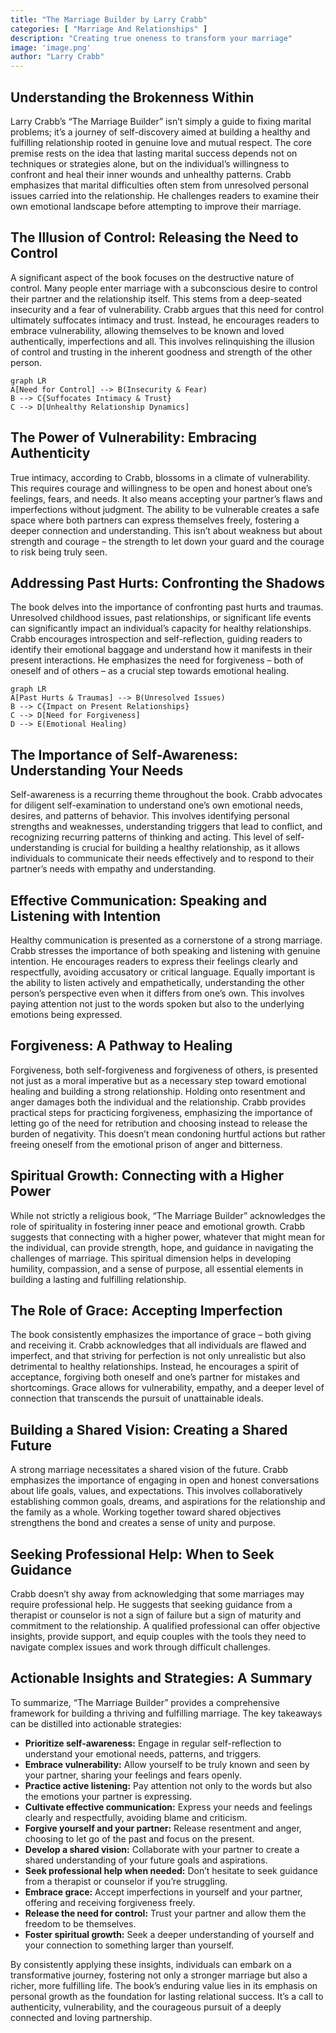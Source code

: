 ```yaml
---
title: "The Marriage Builder by Larry Crabb"
categories: [ "Marriage And Relationships" ]
description: "Creating true oneness to transform your marriage"
image: 'image.png'
author: "Larry Crabb"
---
```

## Understanding the Brokenness Within

Larry Crabb's "The Marriage Builder" isn't simply a guide to fixing marital problems; it's a journey of self-discovery aimed at building a healthy and fulfilling relationship rooted in genuine love and mutual respect.  The core premise rests on the idea that lasting marital success depends not on techniques or strategies alone, but on the individual's willingness to confront and heal their inner wounds and unhealthy patterns.  Crabb emphasizes that marital difficulties often stem from unresolved personal issues carried into the relationship.  He challenges readers to examine their own emotional landscape before attempting to improve their marriage.


## The Illusion of Control: Releasing the Need to Control

A significant aspect of the book focuses on the destructive nature of control.  Many people enter marriage with a subconscious desire to control their partner and the relationship itself. This stems from a deep-seated insecurity and a fear of vulnerability. Crabb argues that this need for control ultimately suffocates intimacy and trust.  Instead, he encourages readers to embrace vulnerability, allowing themselves to be known and loved authentically, imperfections and all.  This involves relinquishing the illusion of control and trusting in the inherent goodness and strength of the other person.

```mermaid
graph LR
A[Need for Control] --> B(Insecurity & Fear)
B --> C{Suffocates Intimacy & Trust}
C --> D[Unhealthy Relationship Dynamics]
```

## The Power of Vulnerability: Embracing Authenticity

True intimacy, according to Crabb, blossoms in a climate of vulnerability.  This requires courage and willingness to be open and honest about one's feelings, fears, and needs.  It also means accepting your partner's flaws and imperfections without judgment. The ability to be vulnerable creates a safe space where both partners can express themselves freely, fostering a deeper connection and understanding.  This isn't about weakness but about strength and courage – the strength to let down your guard and the courage to risk being truly seen.

## Addressing Past Hurts: Confronting the Shadows

The book delves into the importance of confronting past hurts and traumas.  Unresolved childhood issues, past relationships, or significant life events can significantly impact an individual's capacity for healthy relationships.  Crabb encourages introspection and self-reflection, guiding readers to identify their emotional baggage and understand how it manifests in their present interactions.  He emphasizes the need for forgiveness – both of oneself and of others – as a crucial step towards emotional healing.

```mermaid
graph LR
A[Past Hurts & Traumas] --> B(Unresolved Issues)
B --> C{Impact on Present Relationships}
C --> D[Need for Forgiveness]
D --> E(Emotional Healing)
```


##  The Importance of Self-Awareness: Understanding Your Needs

Self-awareness is a recurring theme throughout the book. Crabb advocates for diligent self-examination to understand one's own emotional needs, desires, and patterns of behavior.   This involves identifying personal strengths and weaknesses, understanding triggers that lead to conflict, and recognizing recurring patterns of thinking and acting.  This level of self-understanding is crucial for building a healthy relationship, as it allows individuals to communicate their needs effectively and to respond to their partner's needs with empathy and understanding.

##  Effective Communication: Speaking and Listening with Intention

Healthy communication is presented as a cornerstone of a strong marriage.  Crabb stresses the importance of both speaking and listening with genuine intention.  He encourages readers to express their feelings clearly and respectfully, avoiding accusatory or critical language.  Equally important is the ability to listen actively and empathetically, understanding the other person's perspective even when it differs from one's own. This involves paying attention not just to the words spoken but also to the underlying emotions being expressed.


##  Forgiveness: A Pathway to Healing

Forgiveness, both self-forgiveness and forgiveness of others, is presented not just as a moral imperative but as a necessary step toward emotional healing and building a strong relationship.  Holding onto resentment and anger damages both the individual and the relationship. Crabb provides practical steps for practicing forgiveness, emphasizing the importance of letting go of the need for retribution and choosing instead to release the burden of negativity.  This doesn't mean condoning hurtful actions but rather freeing oneself from the emotional prison of anger and bitterness.

##  Spiritual Growth:  Connecting with a Higher Power

While not strictly a religious book, "The Marriage Builder" acknowledges the role of spirituality in fostering inner peace and emotional growth.  Crabb suggests that connecting with a higher power, whatever that might mean for the individual, can provide strength, hope, and guidance in navigating the challenges of marriage.  This spiritual dimension helps in developing humility, compassion, and a sense of purpose, all essential elements in building a lasting and fulfilling relationship.


##  The Role of Grace: Accepting Imperfection

The book consistently emphasizes the importance of grace – both giving and receiving it.  Crabb acknowledges that all individuals are flawed and imperfect, and that striving for perfection is not only unrealistic but also detrimental to healthy relationships.   Instead, he encourages a spirit of acceptance, forgiving both oneself and one's partner for mistakes and shortcomings.  Grace allows for vulnerability, empathy, and a deeper level of connection that transcends the pursuit of unattainable ideals.


##  Building a Shared Vision: Creating a Shared Future

A strong marriage necessitates a shared vision of the future. Crabb emphasizes the importance of engaging in open and honest conversations about life goals, values, and expectations.  This involves collaboratively establishing common goals, dreams, and aspirations for the relationship and the family as a whole.  Working together toward shared objectives strengthens the bond and creates a sense of unity and purpose.


##  Seeking Professional Help: When to Seek Guidance

Crabb doesn't shy away from acknowledging that some marriages may require professional help. He suggests that seeking guidance from a therapist or counselor is not a sign of failure but a sign of maturity and commitment to the relationship.  A qualified professional can offer objective insights, provide support, and equip couples with the tools they need to navigate complex issues and work through difficult challenges.


## Actionable Insights and Strategies: A Summary

To summarize,  "The Marriage Builder" provides a comprehensive framework for building a thriving and fulfilling marriage. The key takeaways can be distilled into actionable strategies:

* **Prioritize self-awareness:**  Engage in regular self-reflection to understand your emotional needs, patterns, and triggers.
* **Embrace vulnerability:** Allow yourself to be truly known and seen by your partner, sharing your feelings and fears openly.
* **Practice active listening:** Pay attention not only to the words but also the emotions your partner is expressing.
* **Cultivate effective communication:** Express your needs and feelings clearly and respectfully, avoiding blame and criticism.
* **Forgive yourself and your partner:** Release resentment and anger, choosing to let go of the past and focus on the present.
* **Develop a shared vision:** Collaborate with your partner to create a shared understanding of your future goals and aspirations.
* **Seek professional help when needed:** Don't hesitate to seek guidance from a therapist or counselor if you're struggling.
* **Embrace grace:** Accept imperfections in yourself and your partner, offering and receiving forgiveness freely.
* **Release the need for control:** Trust your partner and allow them the freedom to be themselves.
* **Foster spiritual growth:** Seek a deeper understanding of yourself and your connection to something larger than yourself.


By consistently applying these insights, individuals can embark on a transformative journey, fostering not only a stronger marriage but also a richer, more fulfilling life.  The book's enduring value lies in its emphasis on personal growth as the foundation for lasting relational success.  It's a call to authenticity, vulnerability, and the courageous pursuit of a deeply connected and loving partnership.

